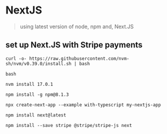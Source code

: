 

# NextJS  

> using latest version of node, npm and, Next.JS

## set up Next.JS with Stripe payments

```shell 
curl -o- https://raw.githubusercontent.com/nvm-sh/nvm/v0.39.0/install.sh | bash

bash

nvm install 17.0.1

npm install -g npm@8.1.3

npx create-next-app --example with-typescript my-nextjs-app

npm install next@latest 

npm install --save stripe @stripe/stripe-js next


```

